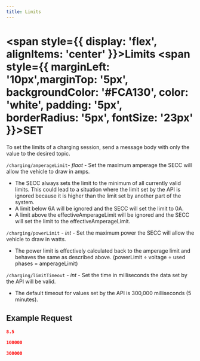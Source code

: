 ```yaml
---
title: Limits
---
```


# 
# <span style={{ display: 'flex', alignItems: 'center' }}>Limits <span style={{ marginLeft: '10px',marginTop: '5px', backgroundColor: '#FCA130', color: 'white', padding: '5px', borderRadius: '5px', fontSize: '23px' }}>SET</span></span>

To set the limits of a charging session, send a message body with only the value to the desired topic.

`/charging/amperageLimit`- *flaot* - Set the maximum amperage the SECC will allow the vehicle to draw in amps.
- The SECC always sets the limit to the minimum of all currently valid limits. This could lead to a
situation where the limit set by the API is ignored because it is higher than the limit set by another part of the system.
- A limit below 6A will be ignored and the SECC will set the limit to 0A.
- A limit above the effectiveAmperageLimit will be ignored and the SECC will set the limit to the effectiveAmperageLimit.

`/charging/powerLimit` - *int* - Set the maximum power the SECC will allow the vehicle to draw in watts.
- The power limit is effectively calculated back to the amperage limit and behaves the same as described above. (powerLimit ÷ voltage ÷ used phases = amperageLimit)

`/charging/limitTimeout` - *int* - Set the time in milliseconds the data set by the API will be valid.
- The default timeout for values set by the API is 300,000 milliseconds (5 minutes).

## Example Request

```json title="pulsatrix/secc/A0123B4567C8/charging/amperageLimit"
8.5
```

```json title="pulsatrix/secc/A0123B4567C8/charging/powerLimit"
100000
```

```json title="pulsatrix/secc/A0123B4567C8/charging/limitTimeout"
300000
```

